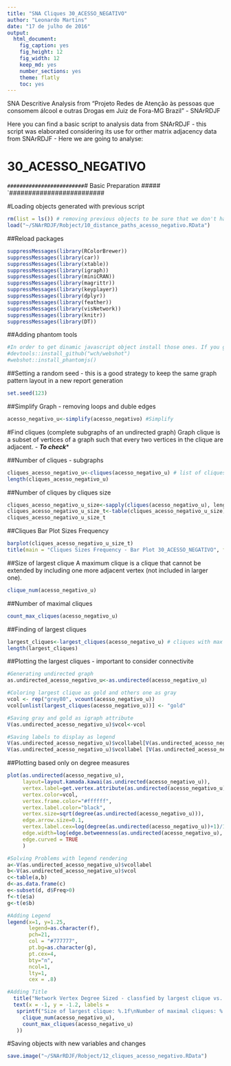 ```yaml
---
title: "SNA Cliques 30_ACESSO_NEGATIVO"
author: "Leonardo Martins"
date: "17 de julho de 2016"
output: 
  html_document: 
    fig_caption: yes
    fig_height: 12
    fig_width: 12
    keep_md: yes
    number_sections: yes
    theme: flatly
    toc: yes
---
```

SNA Descritive Analysis from "Projeto Redes de Atenção às pessoas que consomem álcool e outras Drogas em Juiz de Fora-MG   Brazil"  - SNArRDJF

Here you can find a basic script to analysis data from SNArRDJF - this script was elaborated considering its use for orther matrix adjacency data from SNArRDJF - Here we are going to analyse:

# 30_ACESSO_NEGATIVO

`#########################
`# Basic Preparation #####
`#########################

#Loading objects generated with previous script 
```r
rm(list = ls()) # removing previous objects to be sure that we don't have objects conflicts name
load("~/SNArRDJF/Robject/10_distance_paths_acesso_negativo.RData")
```
##Reload packages
```r
suppressMessages(library(RColorBrewer))
suppressMessages(library(car))
suppressMessages(library(xtable))
suppressMessages(library(igraph))
suppressMessages(library(miniCRAN))
suppressMessages(library(magrittr))
suppressMessages(library(keyplayer))
suppressMessages(library(dplyr))
suppressMessages(library(feather))
suppressMessages(library(visNetwork))
suppressMessages(library(knitr))
suppressMessages(library(DT))
```
##Adding phantom tools
```r
#In order to get dinamic javascript object install those ones. If you get problems installing go to Stackoverflow.com and type your error to discover what to do. In some cases the libraries need to be intalled in outside R libs.
#devtools::install_github("wch/webshot")
#webshot::install_phantomjs()
```
##Setting a random seed - this is a good strategy to keep the same graph pattern layout in a new report generation
```r
set.seed(123)
```

##Simplify Graph - removing loops and duble edges 
```r
acesso_negativo_u<-simplify(acesso_negativo) #Simplify
```

#Find cliques (complete subgraphs of an undirected graph)
Graph clique is a subset of vertices of a graph such that every two vertices in the clique are adjacent. - ***To check****

##Number of cliques - subgraphs
```r
cliques_acesso_negativo_u<-cliques(acesso_negativo_u) # list of cliques 
length(cliques_acesso_negativo_u)
```
##Number of cliques by cliques size
```r
cliques_acesso_negativo_u_size<-sapply(cliques(acesso_negativo_u), length) 
cliques_acesso_negativo_u_size_t<-table(cliques_acesso_negativo_u_size)
cliques_acesso_negativo_u_size_t
```

##Cliques Bar Plot Sizes Frequency
```r
barplot(cliques_acesso_negativo_u_size_t)
title(main = "Cliques Sizes Frequency - Bar Plot 30_ACESSO_NEGATIVO", font.main = 4)
```

##Size of largest clique 
A maximum clique is a clique that cannot be extended by including one more adjacent vertex (not included in larger one). 
```r
clique_num(acesso_negativo_u)
```
##Number of maximal cliques
```r
count_max_cliques(acesso_negativo_u)
```
##Finding of largest cliques
```r
largest_cliques<-largest_cliques(acesso_negativo_u) # cliques with max number of nodes
length(largest_cliques)
```

##Plotting the largest cliques - important to consider connectivite 
```r
#Generating undirected graph
as.undirected_acesso_negativo_u<-as.undirected(acesso_negativo_u)

#Coloring largest clique as gold and others one as gray
vcol <- rep("grey80", vcount(acesso_negativo_u))
vcol[unlist(largest_cliques(acesso_negativo_u))] <- "gold"

#Saving gray and gold as igraph attribute
V(as.undirected_acesso_negativo_u)$vcol<-vcol

#Saving labels to display as legend
V(as.undirected_acesso_negativo_u)$vcollabel[V(as.undirected_acesso_negativo_u)$vcol=="gold"]<-"Largets Clique"
V(as.undirected_acesso_negativo_u)$vcollabel [V(as.undirected_acesso_negativo_u)$vcol=="grey80"]<-"Others"
```

##Plotting based only on degree measures 
```r
plot(as.undirected(acesso_negativo_u), 
     layout=layout.kamada.kawai(as.undirected(acesso_negativo_u)), 
     vertex.label=get.vertex.attribute(as.undirected(acesso_negativo_u),"LABEL_COR"),
     vertex.color=vcol,
     vertex.frame.color="#ffffff",
     vertex.label.color="black",
     vertex.size=sqrt(degree(as.undirected(acesso_negativo_u))),
     edge.arrow.size=0.1,
     vertex.label.cex=log(degree(as.undirected(acesso_negativo_u))+1)/10,
     edge.width=log(edge.betweenness(as.undirected(acesso_negativo_u), weights =E(as.undirected(acesso_negativo_u))$acesso_negativo))/50,
     edge.curved = TRUE
     )

#Solving Problems with legend rendering 
a<-V(as.undirected_acesso_negativo_u)$vcollabel
b<-V(as.undirected_acesso_negativo_u)$vcol
c<-table(a,b)
d<-as.data.frame(c)
e<-subset(d, d$Freq>0)
f<-t(e$a)
g<-t(e$b)

#Adding Legend
legend(x=1, y=1.25,
       legend=as.character(f),
       pch=21,
       col = "#777777", 
       pt.bg=as.character(g),
       pt.cex=4,
       bty="n", 
       ncol=1,
       lty=1,
       cex = .8)

#Adding Title
  title("Network Vertex Degree Sized - classfied by largest clique vs. others", sub = "Source: from authors ")
  text(x = -1, y = -1.2, labels = 
   sprintf("Size of largest clique: %.1f\nNumber of maximal cliques: %.1f",
     clique_num(acesso_negativo_u), 
     count_max_cliques(acesso_negativo_u)
   ))
```

#Saving objects with new variables and changes
```r
save.image("~/SNArRDJF/Robject/12_cliques_acesso_negativo.RData") 
```


